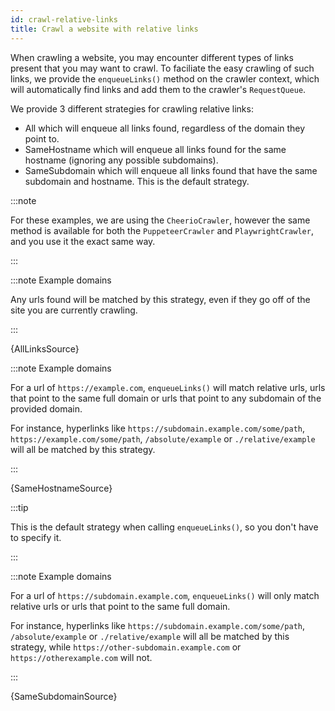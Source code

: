 ```yaml
---
id: crawl-relative-links
title: Crawl a website with relative links
---
```




When crawling a website, you may encounter different types of links present that you may want to crawl.
To faciliate the easy crawling of such links, we provide the `enqueueLinks()` method on the crawler context, which will
automatically find links and add them to the crawler's <VersionedApiLink apiPath="core/class/RequestQueue">`RequestQueue`</VersionedApiLink>.

We provide 3 different strategies for crawling relative links:

- <VersionedApiLink apiPath="core/enum/EnqueueStrategy#All"><inlineCode>All</inlineCode></VersionedApiLink> which will enqueue all links found, regardless of
the domain they point to.
- <VersionedApiLink apiPath="core/enum/EnqueueStrategy#SameHostname"><inlineCode>SameHostname</inlineCode></VersionedApiLink> which will enqueue all links
found for the same hostname (ignoring any possible subdomains).
- <VersionedApiLink apiPath="core/enum/EnqueueStrategy#SameSubdomain"><inlineCode>SameSubdomain</inlineCode></VersionedApiLink> which will enqueue all links
found that have the same subdomain and hostname. This is the default strategy.

:::note

For these examples, we are using the <VersionedApiLink apiPath="cheerio-crawler">`CheerioCrawler`</VersionedApiLink>, however
the same method is available for both the <VersionedApiLink apiPath="puppeteer-crawler/class/PuppeteerCrawler">`PuppeteerCrawler`</VersionedApiLink>
and <VersionedApiLink apiPath="playwright-crawler/class/PlaywrightCrawler">`PlaywrightCrawler`</VersionedApiLink>, and you use it
the exact same way.

:::

<Tabs groupId="enqueue_strategy">

<TabItem value="all" label="All Links">

:::note Example domains

Any urls found will be matched by this strategy, even if they go off of the site you are currently crawling.

:::

<CodeBlock className="language-js">
	{AllLinksSource}
</CodeBlock>

</TabItem>

<TabItem value="same_hostname" label="Same Hostname">

:::note Example domains

For a url of `https://example.com`, `enqueueLinks()` will match relative urls, urls that point to the same
full domain or urls that point to any subdomain of the provided domain.

For instance, hyperlinks like `https://subdomain.example.com/some/path`, `https://example.com/some/path`, `/absolute/example`
or `./relative/example` will all be matched by this strategy.

:::

<CodeBlock className="language-js">
	{SameHostnameSource}
</CodeBlock>

</TabItem>

<TabItem value="same-subdomain" label="Same Subdomain" default>

:::tip

This is the default strategy when calling `enqueueLinks()`, so you don't have to specify it.

:::

:::note Example domains

For a url of `https://subdomain.example.com`, `enqueueLinks()` will only match relative urls or urls that point to the same
full domain.

For instance, hyperlinks like `https://subdomain.example.com/some/path`, `/absolute/example` or `./relative/example`
will all be matched by this strategy, while `https://other-subdomain.example.com` or `https://otherexample.com` will not.

:::

<CodeBlock className="language-js">
	{SameSubdomainSource}
</CodeBlock>

</TabItem>

</Tabs>
